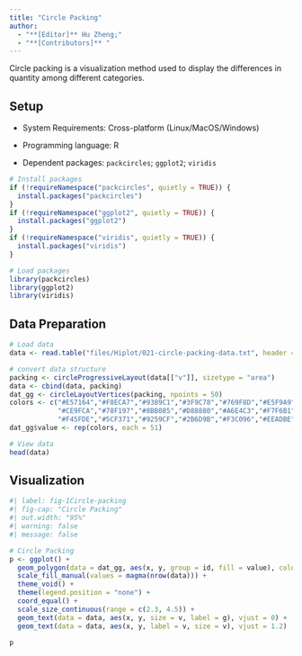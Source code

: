 ```yaml
---
title: "Circle Packing"
author:
  - "**[Editor]** Hu Zheng;"
  - "**[Contributors]** "
---
```


Circle packing is a visualization method used to display the differences in quantity among different categories.

## Setup

-   System Requirements: Cross-platform (Linux/MacOS/Windows)

-   Programming language: R

-   Dependent packages: `packcircles`; `ggplot2`; `viridis`

```r
# Install packages
if (!requireNamespace("packcircles", quietly = TRUE)) {
  install.packages("packcircles")
}
if (!requireNamespace("ggplot2", quietly = TRUE)) {
  install.packages("ggplot2")
}
if (!requireNamespace("viridis", quietly = TRUE)) {
  install.packages("viridis")
}

# Load packages
library(packcircles)
library(ggplot2)
library(viridis)
```

## Data Preparation

```r
# Load data
data <- read.table("files/Hiplot/021-circle-packing-data.txt", header = T)

# convert data structure
packing <- circleProgressiveLayout(data[["v"]], sizetype = "area")
data <- cbind(data, packing)
dat_gg <- circleLayoutVertices(packing, npoints = 50)
colors <- c("#E57164","#F8ECA7","#9389C1","#3F9C78","#769F8D","#E5F9A9","#7CE9A4",
            "#CE9FCA","#78F197","#8BB085","#D88880","#A6E4C3","#F7F6B1","#C5E69A",
            "#F45FDE","#5CF371","#9259CF","#2B6D9B","#F3C096","#EEADBE")
dat_gg$value <- rep(colors, each = 51)

# View data
head(data)
```

## Visualization

```r
#| label: fig-1Circle-packing
#| fig-cap: "Circle Packing"
#| out.width: "95%"
#| warning: false
#| message: false

# Circle Packing
p <- ggplot() +
  geom_polygon(data = dat_gg, aes(x, y, group = id, fill = value), colour = "black", alpha = 0.4) +
  scale_fill_manual(values = magma(nrow(data))) +
  theme_void() +
  theme(legend.position = "none") +
  coord_equal() +
  scale_size_continuous(range = c(2.3, 4.5)) +
  geom_text(data = data, aes(x, y, size = v, label = g), vjust = 0) +
  geom_text(data = data, aes(x, y, label = v, size = v), vjust = 1.2)

p
```



